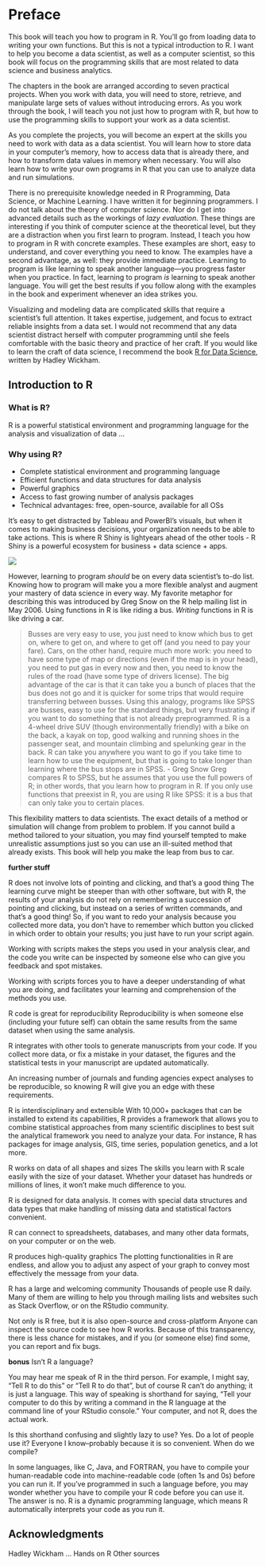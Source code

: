 # Preface {-}

This book will teach you how to program in R. You'll go from loading data to writing your own functions. But this is not a typical introduction to R. I want to help you become a data scientist, as well as a computer scientist, so this book will focus on the programming skills that are most related to data science and business analytics.

The chapters in the book are arranged according to seven practical projects. When you work with data, you will need to store, retrieve, and manipulate large sets of values without introducing errors. As you work through the book, I will teach you not just how to program with R, but how to use the programming skills to support your work as a data scientist. 

As you complete the projects, you will become an expert at the skills you need to work with data as a data scientist. You will learn how to store data in your computer’s memory, how to access data that is already there, and how to transform data values in memory when necessary. You will also learn how to write your own programs in R that you can use to analyze data and run simulations.

There is no prerequisite knowledge needed in R Programming, Data Science, or Machine Learning. I have written it for beginning programmers. I do not talk about the theory of computer science. Nor do I get into advanced details such as the workings of _lazy evaluation_. These things are interesting if you think of computer science at the theoretical level, but they are a distraction when you first learn to program. Instead, I teach you how to program in R with concrete examples. These examples are short, easy to understand, and cover everything you need to know. The examples have a second advantage, as well: they provide immediate practice. Learning to program is like learning to speak another language—you progress faster when you practice. In fact, learning to program _is_ learning to speak another language. You will get the best results if you follow along with the examples in the book and experiment whenever an idea strikes you.

Visualizing and modeling data are complicated skills that require a scientist's full attention. It takes expertise, judgement, and focus to extract reliable insights from a data set. I would not recommend that any data scientist distract herself with computer programming until she feels comfortable with the basic theory and practice of her craft. If you would like to learn the craft of data science, I recommend the book [R for Data Science](http://r4ds.had.co.nz/), written by Hadley Wickham.

## Introduction to R 

### What is R?

R is a powerful statistical environment and programming language for the analysis and visualization of data ...

### Why using R?

* Complete statistical environment and programming language
* Efficient functions and data structures for data analysis
* Powerful graphics
* Access to fast growing number of analysis packages
* Technical advantages: free, open-source, available for all OSs

It’s easy to get distracted by Tableau and PowerBI’s visuals, but when it comes to making business decisions, your organization needs to be able to take actions. This is where R Shiny is lightyears ahead of the other tools - R Shiny is a powerful ecosystem for business + data science + apps.

![](https://www.business-science.io/assets/2020-03-09-shiny-vs-tableau/dashboard-ecosystem.png)

However, learning to program _should_ be on every data scientist's to-do list. Knowing how to program will make you a more flexible analyst and augment your mastery of data science in every way. My favorite metaphor for describing this was introduced by Greg Snow on the R help mailing list in May 2006. Using functions in R is like riding a bus. _Writing_ functions in R is like driving a car.

> Busses are very easy to use, you just need to know which bus to get on, where to get on, and where to get off (and you need to pay your fare). Cars, on the other hand, require much more work: you need to have some type of map or directions (even if the map is in your head), you need to put gas in every now and then, you need to know the rules of the road (have some type of drivers license). The big advantage of the car is that it can take you a bunch of places that the bus does not go and it is quicker for some trips that would require transferring between busses.
> Using this analogy, programs like SPSS are busses, easy to use for the standard things, but very frustrating if you want to do something that is not already preprogrammed.
> R is a 4-wheel drive SUV (though environmentally friendly) with a bike on the back, a kayak on top, good walking and running shoes in the passenger seat, and mountain climbing and spelunking gear in the back.
> R can take you anywhere you want to go if you take time to learn how to use the equipment, but that is going to take longer than learning where the bus stops are in SPSS.
> - Greg Snow
Greg compares R to SPSS, but he assumes that you use the full powers of R; in other words, that you learn how to program in R. If you only use functions that preexist in R, you are using R like SPSS: it is a bus that can only take you to certain places. 

This flexibility matters to data scientists. The exact details of a method or simulation will change from problem to problem. If you cannot build a method tailored to your situation, you may find yourself tempted to make unrealistic assumptions just so you can use an ill-suited method that already exists. This book will help you make the leap from bus to car. 

__further stuff__

R does not involve lots of pointing and clicking, and that’s a good thing
The learning curve might be steeper than with other software, but with R, the results of your analysis do not rely on remembering a succession of pointing and clicking, but instead on a series of written commands, and that’s a good thing! So, if you want to redo your analysis because you collected more data, you don’t have to remember which button you clicked in which order to obtain your results; you just have to run your script again.

Working with scripts makes the steps you used in your analysis clear, and the code you write can be inspected by someone else who can give you feedback and spot mistakes.

Working with scripts forces you to have a deeper understanding of what you are doing, and facilitates your learning and comprehension of the methods you use.

R code is great for reproducibility
Reproducibility is when someone else (including your future self) can obtain the same results from the same dataset when using the same analysis.

R integrates with other tools to generate manuscripts from your code. If you collect more data, or fix a mistake in your dataset, the figures and the statistical tests in your manuscript are updated automatically.

An increasing number of journals and funding agencies expect analyses to be reproducible, so knowing R will give you an edge with these requirements.

R is interdisciplinary and extensible
With 10,000+ packages that can be installed to extend its capabilities, R provides a framework that allows you to combine statistical approaches from many scientific disciplines to best suit the analytical framework you need to analyze your data. For instance, R has packages for image analysis, GIS, time series, population genetics, and a lot more.

R works on data of all shapes and sizes
The skills you learn with R scale easily with the size of your dataset. Whether your dataset has hundreds or millions of lines, it won’t make much difference to you.

R is designed for data analysis. It comes with special data structures and data types that make handling of missing data and statistical factors convenient.

R can connect to spreadsheets, databases, and many other data formats, on your computer or on the web.

R produces high-quality graphics
The plotting functionalities in R are endless, and allow you to adjust any aspect of your graph to convey most effectively the message from your data.

R has a large and welcoming community
Thousands of people use R daily. Many of them are willing to help you through mailing lists and websites such as Stack Overflow, or on the RStudio community.

Not only is R free, but it is also open-source and cross-platform
Anyone can inspect the source code to see how R works. Because of this transparency, there is less chance for mistakes, and if you (or someone else) find some, you can report and fix bugs.

__bonus__
Isn’t R a language?

You may hear me speak of R in the third person. For example, I might say, “Tell R to do this” or “Tell R to do that”, but of course R can’t do anything; it is just a language. This way of speaking is shorthand for saying, “Tell your computer to do this by writing a command in the R language at the command line of your RStudio console.” Your computer, and not R, does the actual work.

Is this shorthand confusing and slightly lazy to use? Yes. Do a lot of people use it? Everyone I know–probably because it is so convenient.
When do we compile?

In some languages, like C, Java, and FORTRAN, you have to compile your human-readable code into machine-readable code (often 1s and 0s) before you can run it. If you’ve programmed in such a language before, you may wonder whether you have to compile your R code before you can use it. The answer is no. R is a dynamic programming language, which means R automatically interprets your code as you run it.


## Acknowledgments

Hadley Wickham ...
Hands on R 
Other sources